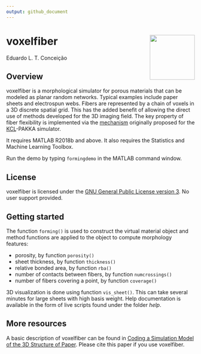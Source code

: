 ```yaml
---
output: github_document
---
```


<!-- README.md is generated from README.Rmd. Please edit that file -->

# voxelfiber <img src="help/figures/logo.png" align="right" height="120" />
Eduardo L. T. Conceição

## Overview

voxelfiber is a morphological simulator for porous materials that can be modeled as planar random networks. Typical examples include paper sheets and electrospun webs. Fibers are represented by a chain of voxels in a 3D discrete spatial grid. This has the added benefit of allowing the direct use of methods developed for the 3D imaging field. The key property of fiber flexibility is implemented via the [mechanism](https://doi.org/10.1103/PhysRevLett.73.3475) originally proposed for the [KCL](http://kcl.fi)-PAKKA simulator.

It requires MATLAB R2018b and above. It also requires the Statistics and Machine Learning Toolbox.

Run the demo by typing `formingdemo` in the MATLAB command window.

## License

voxelfiber is licensed under the [GNU General Public License version 3](https://opensource.org/licenses/GPL-3.0). No user support provided.

## Getting started

The function `forming()` is used to construct the virtual material object and method functions are applied to the object to compute morphology features:

- porosity, by function `porosity()`
- sheet thickness, by function `thickness()`
- relative bonded area, by function `rba()`
- number of contacts between fibers, by function `numcrossings()`
- number of fibers covering a point, by function `coverage()`

3D visualization is done using function `vis_sheet()`. This can take several minutes for large sheets with high basis weight. Help documentation is available in the form of live scripts found under the folder _help_.

## More resources

A basic description of voxelfiber can be found in [Coding a Simulation Model of the 3D Structure of Paper](https://doi.org/10.1007/978-3-642-12712-0_27). Please cite this paper if you use voxelfiber.
